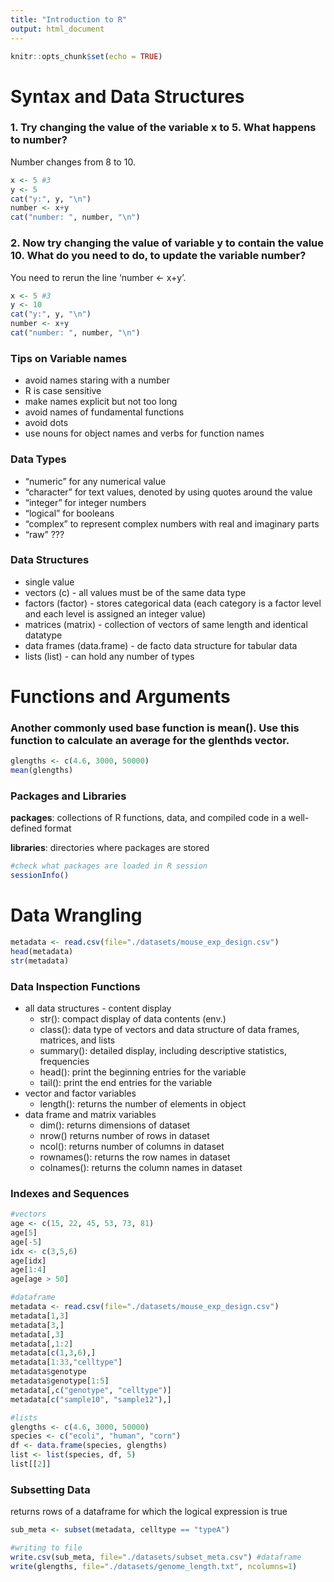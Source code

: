---
title: "Introduction to R"
output: html_document
---

```{r setup, include=FALSE}
knitr::opts_chunk$set(echo = TRUE)
```

# Syntax and Data Structures
### 1. Try changing the value of the variable x to 5. What happens to number?

Number changes from 8 to 10.

```{r}
x <- 5 #3
y <- 5
cat("y:", y, "\n")
number <- x+y
cat("number: ", number, "\n")
```

### 2. Now try changing the value of variable y to contain the value 10. What do you need to do, to update the variable number?

You need to rerun the line 'number <- x+y'.

```{r}
x <- 5 #3
y <- 10
cat("y:", y, "\n")
number <- x+y
cat("number: ", number, "\n")
```

### Tips on Variable names

- avoid names staring with a number
- R is case sensitive
- make names explicit but not too long
- avoid names of fundamental functions
- avoid dots
- use nouns for object names and verbs for function names

### Data Types

- "numeric" for any numerical value
- "character" for text values, denoted by using quotes around the value
- "integer" for integer numbers
- "logical" for booleans
- "complex" to represent complex numbers with real and imaginary parts
- "raw" ???

### Data Structures

- single value
- vectors (c) - all values must be of the same data type
- factors (factor) - stores categorical data (each category is a factor level and each level is assigned an integer value)
- matrices (matrix) - collection of vectors of same length and identical datatype
- data frames (data.frame) - de facto data structure for tabular data
- lists (list) - can hold any number of types

# Functions and Arguments
### Another commonly used base function is mean(). Use this function to calculate an average for the glenthds vector.

```{r}
glengths <- c(4.6, 3000, 50000)
mean(glengths)
```

### Packages and Libraries

**packages**: collections of R functions, data, and compiled code in a well-defined format

**libraries**: directories where packages are stored

```{r}
#check what packages are loaded in R session
sessionInfo() 
```

# Data Wrangling

```{r}
metadata <- read.csv(file="./datasets/mouse_exp_design.csv")
head(metadata)
str(metadata)
```

### Data Inspection Functions

- all data structures - content display
  - str(): compact display of data contents (env.)
  - class(): data type of vectors and data structure of data frames, matrices, and lists
  - summary(): detailed display, including descriptive statistics, frequencies
  - head(): print the beginning entries for the variable
  - tail(): print the end entries for the variable
- vector and factor variables
  - length(): returns the number of elements in object
- data frame and matrix variables
  - dim(): returns dimensions of dataset
  - nrow() returns number of rows in dataset
  - ncol(): returns number of columns in dataset
  - rownames(): returns the row names in dataset
  - colnames(): returns the column names in dataset
  
### Indexes and Sequences
```{r}
#vectors
age <- c(15, 22, 45, 53, 73, 81)
age[5]
age[-5]
idx <- c(3,5,6)
age[idx]
age[1:4]
age[age > 50]

#dataframe
metadata <- read.csv(file="./datasets/mouse_exp_design.csv")
metadata[1,3]
metadata[3,]
metadata[,3]
metadata[,1:2]
metadata[c(1,3,6),]
metadata[1:33,"celltype"]
metadata$genotype
metadata$genotype[1:5]
metadata[,c("genotype", "celltype")]
metadata[c("sample10", "sample12"),]

#lists
glengths <- c(4.6, 3000, 50000)
species <- c("ecoli", "human", "corn")
df <- data.frame(species, glengths)
list <- list(species, df, 5)
list[[2]]
```

### Subsetting Data

returns rows of a dataframe for which the logical expression is true
```{r}
sub_meta <- subset(metadata, celltype == "typeA")

#writing to file
write.csv(sub_meta, file="./datasets/subset_meta.csv") #dataframe
write(glengths, file="./datasets/genome_length.txt", ncolumns=1)
```
